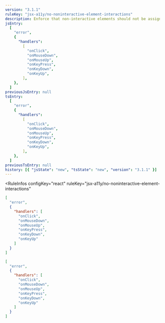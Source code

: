 ```yaml
---
version: "3.1.1"
ruleKey: "jsx-a11y/no-noninteractive-element-interactions"
description: Enforce that non-interactive elements should not be assigned mouse or keyboard event listeners
jsEntry:
  [
    "error",
    {
      "handlers":
        [
          "onClick",
          "onMouseDown",
          "onMouseUp",
          "onKeyPress",
          "onKeyDown",
          "onKeyUp",
        ],
    },
  ]
previousJsEntry: null
tsEntry:
  [
    "error",
    {
      "handlers":
        [
          "onClick",
          "onMouseDown",
          "onMouseUp",
          "onKeyPress",
          "onKeyDown",
          "onKeyUp",
        ],
    },
  ]
previousTsEntry: null
history: [{ "jsState": "new", "tsState": "new", "version": "3.1.1" }]
---
```


<RuleInfos 
  configKey="react" 
  ruleKey="jsx-a11y/no-noninteractive-element-interactions" 
>

```json
[
  "error",
  {
    "handlers": [
      "onClick",
      "onMouseDown",
      "onMouseUp",
      "onKeyPress",
      "onKeyDown",
      "onKeyUp"
    ]
  }
]
```

```json
[
  "error",
  {
    "handlers": [
      "onClick",
      "onMouseDown",
      "onMouseUp",
      "onKeyPress",
      "onKeyDown",
      "onKeyUp"
    ]
  }
]
```

</RuleInfos>
